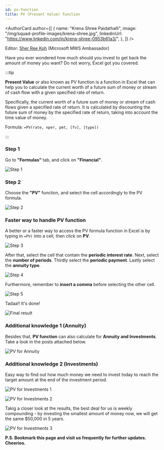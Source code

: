 ```yaml
---
id: pv-function
title: PV (Present Value) function
---
```



<AuthorCard
	author={[
		{
			name: "Krena Shree Paidathalli",
			image: "/img/squad-profile-images/krena-shree.jpg",
			linkedinUrl: "https://www.linkedin.com/in/krena-shree-0953b61a3/",
		},
	]}
/>

Editor: [Sher Ree Koh](https://www.linkedin.com/in/koh-sher-ree-b8a62a204/) (Microsoft MWS Ambassador)

Have you ever wondered how much should you invest to get back the amount of money you want? Do not worry, Excel got you covered.

:::tip

**Present Value** or also known as PV function is a function in Excel that can help you to calculate the current worth of a future sum of money or stream of cash flow with a given specified rate of return.

Specifically, the current worth of a future sum of money or stream of cash flows given a specified rate of return. It is calculated by discounting the future sum of money by the specified rate of return, taking into account the time value of money.

Formula: `=PV(rate, nper, pmt, [fv], [type])`

:::

### Step 1

Go to **"Formulas"** tab, and click on **"Financial"**.

![Step 1](step-1.png)

### Step 2

Choose the **"PV"** function, and select the cell accordingly to the PV formula.

![Step 2](step-2.png)

### Faster way to handle PV function

A better or a faster way to access the PV formula function in Excel is by typing in `=PV(` into a cell, then click on **PV**.

![Step 3](step-3.png)

After that, select the cell that contain the **periodic interest rate**. Next, select the **number of periods**. Thirdly select the **periodic payment**. Lastly select the **annuity type**.

![Step 4](step-4.png)

Furthermore, remember to **insert a comma** before selecting the other cell.

![Step 5](step-5.png)

Tadaa!! It's done!

![Final result](final-result.png)

### Additional knowledge 1 (Annuity)

Besides that, **PV function** can also calculate for **Annuity and Investments**. Take a look in the posts attached below.

![PV for Annuity](additional-annuity-1.png)

### Additional knowledge 2 (Investments)

Easy way to find out how much money we need to invest today to reach the target amount at the end of the investment period.

![PV for Investments 1](additional-investments-2-1.png)

![PV for Investments 2](additional-investments-2-2.png)

Takig a closer look at the results, the best deal for us is weekly compounding - by investing the smallest amount of money now, we will get the same $50,000 in 5 years.

![PV for Investments 3](additional-investments-2-3.png)

**P.S. Bookmark this page and visit us frequently for further updates. Cheerios.**
